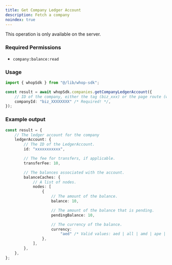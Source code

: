 ```yaml
---
title: Get Company Ledger Account
description: Fetch a company
noindex: true
---
```

<Note>This operation is only available on the server.</Note>

### Required Permissions
 - `company:balance:read`

### Usage

```typescript
import { whopSdk } from "@/lib/whop-sdk";

const result = await whopSdk.companies.getCompanyLedgerAccount({
	// ID of the company, either the tag (biz_xxx) or the page route (whop-dev)
	companyId: "biz_XXXXXXXX" /* Required! */,
});

```

### Example output

```typescript
const result = {
	// The ledger account for the company
	ledgerAccount: {
		// The ID of the LedgerAccount.
		id: "xxxxxxxxxxx",

		// The fee for transfers, if applicable.
		transferFee: 10,

		// The balances associated with the account.
		balanceCaches: {
			// A list of nodes.
			nodes: [
				{
					// The amount of the balance.
					balance: 10,

					// The amount of the balance that is pending.
					pendingBalance: 10,

					// The currency of the balance.
					currency:
						"aed" /* Valid values: aed | all | amd | ape | ars | aud | bam | bgn | bhd | bob | brl | bsd | btc | cad | chf | clp | cop | crc | czk | dkk | dop | dzd | egp | etb | eth | eur | gbp | ghs | gmd | gtq | gyd | hkd | huf | idr | ils | inr | jmd | jod | jpy | kes | khr | krw | kwd | lkr | mad | mdl | mga | mkd | mnt | mop | mur | mxn | myr | nad | ngn | nok | nzd | omr | pen | php | pkr | pln | pyg | qar | ron | rsd | rub | rwf | sar | sek | sgd | thb | tnd | try | ttd | twd | tzs | usd | uyu | uzs | vnd | xcd | xof | zar */,
				},
			],
		},
	},
};

```
